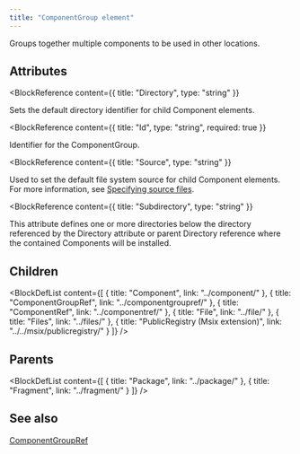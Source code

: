 ```yaml
---
title: "ComponentGroup element"
---
```



Groups together multiple components to be used in other locations.


## Attributes

<BlockWrapper>

  <BlockReference
    content={{
      title: "Directory",
      type: "string"
    }}
  >
  Sets the default directory identifier for child Component elements.
  </BlockReference>

  <BlockReference
    content={{
      title: "Id",
      type: "string",
      required: true
    }}
  >
  Identifier for the ComponentGroup.
  </BlockReference>

  <BlockReference
    content={{
      title: "Source",
      type: "string"
    }}
  >
  Used to set the default file system source for child Component elements. For more information, see
   [Specifying source files](../../../tools/payloads/).
  </BlockReference>

  <BlockReference
    content={{
      title: "Subdirectory",
      type: "string"
    }}
  >
  This attribute defines one or more directories below the directory referenced by the Directory attribute or parent
   Directory reference where the contained Components will be installed.
  </BlockReference>

</BlockWrapper>

## Children

<BlockDefList content={[
    {
      title: "Component",
      link: "../component/"
    },
    {
      title: "ComponentGroupRef",
      link: "../componentgroupref/"
    },
    {
      title: "ComponentRef",
      link: "../componentref/"
    },
    {
      title: "File",
      link: "../file/"
    },
    {
      title: "Files",
      link: "../files/"
    },
    {
      title: "PublicRegistry (Msix extension)",
      link: "../../msix/publicregistry/"
    }
  ]}
/>

## Parents

<BlockDefList content={[
    {
      title: "Package",
      link: "../package/"
    },
    {
      title: "Fragment",
      link: "../fragment/"
    }
  ]}
/>

## See also
[ComponentGroupRef](../componentgroupref/)